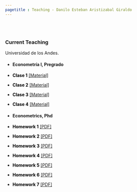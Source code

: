 ```yaml
---
pagetitle : Teaching - Danilo Esteban Aristizabal Giraldo
---
```


<br> </br>

### Current Teaching 
Universidad de los Andes.

* #### Econometría I, Pregrado

+ <strong style="color:black;font-size:14px;"> Clase 1</strong> [[Material]](https://danilo-aristizabal.github.io/teaching/econometria/Clase_1_Intro_Stata.rar)
+ <strong style="color:black;font-size:14px;"> Clase 2</strong> [[Material]](https://danilo-aristizabal.github.io/teaching/econometria/Clase_2_Intro_R.zip)
+ <strong style="color:black;font-size:14px;"> Clase 3</strong> [[Material]](https://danilo-aristizabal.github.io/teaching/econometria/Clase_3_Estadisticas_Descriptivas_y_Graficos.zip)
+ <strong style="color:black;font-size:14px;"> Clase 4</strong> [[Material]](https://danilo-aristizabal.github.io/teaching/econometria/Clase_4_Modelo_regresion_lineal.rar)


* #### Econometrics, Phd

 + <strong style="color:black;font-size:14px;"> Homework 1</strong> [[PDF]](https://danilo-aristizabal.github.io/teaching/econometrics/20200819_HW1.pdf)
 + <strong style="color:black;font-size:14px;"> Homework 2</strong> [[PDF]](https://danilo-aristizabal.github.io/teaching/econometrics/20200827_HW2.pdf)
 + <strong style="color:black;font-size:14px;"> Homework 3</strong> [[PDF]](https://danilo-aristizabal.github.io/teaching/econometrics/20200903_HW3.pdf)
 + <strong style="color:black;font-size:14px;"> Homework 4</strong> [[PDF]](https://danilo-aristizabal.github.io/teaching/econometrics/20200910_HW4.pdf)
 + <strong style="color:black;font-size:14px;"> Homework 5</strong> [[PDF]](https://danilo-aristizabal.github.io/teaching/econometrics/20200917_HW5.pdf)
 + <strong style="color:black;font-size:14px;"> Homework 6</strong> [[PDF]](https://danilo-aristizabal.github.io/teaching/econometrics/20200924_HW6.pdf)
+ <strong style="color:black;font-size:14px;"> Homework 7</strong> [[PDF]](https://danilo-aristizabal.github.io/teaching/econometrics/20201015_HW7.pdf)

<!-- GitHub  You can see my Econometrics course at GitHub [here](https://github.com/Econometrics). -->